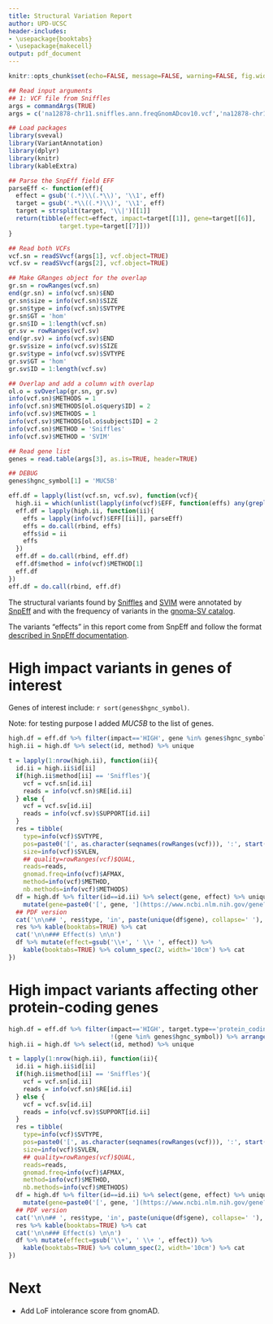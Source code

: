 ```yaml
---
title: Structural Variation Report
author: UPD-UCSC
header-includes:
- \usepackage{booktabs}
- \usepackage{makecell}
output: pdf_document
---
```


```r
knitr::opts_chunk$set(echo=FALSE, message=FALSE, warning=FALSE, fig.width=10)
```

```r
## Read input arguments
## 1: VCF file from Sniffles
args = commandArgs(TRUE)
args = c('na12878-chr11.sniffles.ann.freqGnomADcov10.vcf','na12878-chr11.svim.ann.freqGnomADcov10.vcf','gene_position_info.txt')

## Load packages
library(sveval)
library(VariantAnnotation)
library(dplyr)
library(knitr)
library(kableExtra)

## Parse the SnpEff field EFF
parseEff <- function(eff){
  effect = gsub('(.*)\\(.*\\)', '\\1', eff)
  target = gsub('.*\\((.*)\\)', '\\1', eff)
  target = strsplit(target, '\\|')[[1]]
  return(tibble(effect=effect, impact=target[[1]], gene=target[[6]],
              target.type=target[[7]]))
}

## Read both VCFs
vcf.sn = readSVvcf(args[1], vcf.object=TRUE)
vcf.sv = readSVvcf(args[2], vcf.object=TRUE)

## Make GRanges object for the overlap
gr.sn = rowRanges(vcf.sn)
end(gr.sn) = info(vcf.sn)$END
gr.sn$size = info(vcf.sn)$SIZE
gr.sn$type = info(vcf.sn)$SVTYPE
gr.sn$GT = 'hom'
gr.sn$ID = 1:length(vcf.sn)
gr.sv = rowRanges(vcf.sv)
end(gr.sv) = info(vcf.sv)$END
gr.sv$size = info(vcf.sv)$SIZE
gr.sv$type = info(vcf.sv)$SVTYPE
gr.sv$GT = 'hom'
gr.sv$ID = 1:length(vcf.sv)

## Overlap and add a column with overlap
ol.o = svOverlap(gr.sn, gr.sv)
info(vcf.sn)$METHODS = 1
info(vcf.sn)$METHODS[ol.o$query$ID] = 2
info(vcf.sv)$METHODS = 1
info(vcf.sv)$METHODS[ol.o$subject$ID] = 2
info(vcf.sn)$METHOD = 'Sniffles'
info(vcf.sv)$METHOD = 'SVIM'

## Read gene list
genes = read.table(args[3], as.is=TRUE, header=TRUE)

## DEBUG
genes$hgnc_symbol[1] = 'MUC5B'
```

```r
eff.df = lapply(list(vcf.sn, vcf.sv), function(vcf){
  high.ii = which(unlist(lapply(info(vcf)$EFF, function(effs) any(grepl('HIGH', effs)))))
  eff.df = lapply(high.ii, function(ii){
    effs = lapply(info(vcf)$EFF[[ii]], parseEff)
    effs = do.call(rbind, effs)
    effs$id = ii
    effs
  })
  eff.df = do.call(rbind, eff.df)
  eff.df$method = info(vcf)$METHOD[1]
  eff.df
})
eff.df = do.call(rbind, eff.df)
```

The structural variants found by [Sniffles](https://github.com/fritzsedlazeck/Sniffles) and [SVIM](https://github.com/eldariont/svim) were annotated by [SnpEff](http://snpeff.sourceforge.net/) and with the frequency of variants in the [gnoma-SV catalog](https://macarthurlab.org/2019/03/20/structural-variants-in-gnomad/).

The variants "effects" in this report come from SnpEff and follow the format [described in SnpEff documentation](http://snpeff.sourceforge.net/SnpEff_manual.html#eff).

# High impact variants in genes of interest

Genes of interest include: `r sort(genes$hgnc_symbol)`.

Note: for testing purpose I added *MUC5B* to the list of genes.

```r
high.df = eff.df %>% filter(impact=='HIGH', gene %in% genes$hgnc_symbol) %>% arrange(gene)
high.ii = high.df %>% select(id, method) %>% unique

t = lapply(1:nrow(high.ii), function(ii){
  id.ii = high.ii$id[ii]
  if(high.ii$method[ii] == 'Sniffles'){
    vcf = vcf.sn[id.ii]
    reads = info(vcf.sn)$RE[id.ii]
  } else {
    vcf = vcf.sv[id.ii]
    reads = info(vcf.sv)$SUPPORT[id.ii]
  }
  res = tibble(
    type=info(vcf)$SVTYPE,
    pos=paste0('[', as.character(seqnames(rowRanges(vcf))), ':', start(rowRanges(vcf)), '](https://genome.ucsc.edu/cgi-bin/hgTracks?db=hg38&position=', as.character(seqnames(rowRanges(vcf))), '%3A', start(rowRanges(vcf))-500, '-', start(rowRanges(vcf))+500, ')')
    size=info(vcf)$SVLEN,
    ## quality=rowRanges(vcf)$QUAL,
    reads=reads,
    gnomad.freq=info(vcf)$AFMAX,
    method=info(vcf)$METHOD,
    nb.methods=info(vcf)$METHODS)
  df = high.df %>% filter(id==id.ii) %>% select(gene, effect) %>% unique %>%
    mutate(gene=paste0('[', gene, '](https://www.ncbi.nlm.nih.gov/gene?term=(', gene, '%5BGene%20Name%5D)%20AND%20Human%5BOrganism%5D)'))
  ## PDF version
  cat('\n\n## ', res$type, 'in', paste(unique(df$gene), collapse=' '), '\n\n')
  res %>% kable(booktabs=TRUE) %>% cat
  cat('\n\n### Effect(s) \n\n')
  df %>% mutate(effect=gsub('\\+', ' \\+ ', effect)) %>%
    kable(booktabs=TRUE) %>% column_spec(2, width='10cm') %>% cat
})
```

# High impact variants affecting other protein-coding genes

```r
high.df = eff.df %>% filter(impact=='HIGH', target.type=='protein_coding',
                            !(gene %in% genes$hgnc_symbol)) %>% arrange(gene)
high.ii = high.df %>% select(id, method) %>% unique

t = lapply(1:nrow(high.ii), function(ii){
  id.ii = high.ii$id[ii]
  if(high.ii$method[ii] == 'Sniffles'){
    vcf = vcf.sn[id.ii]
    reads = info(vcf.sn)$RE[id.ii]
  } else {
    vcf = vcf.sv[id.ii]
    reads = info(vcf.sv)$SUPPORT[id.ii]
  }
  res = tibble(
    type=info(vcf)$SVTYPE,
    pos=paste0('[', as.character(seqnames(rowRanges(vcf))), ':', start(rowRanges(vcf)), '](https://genome.ucsc.edu/cgi-bin/hgTracks?db=hg38&position=', as.character(seqnames(rowRanges(vcf))), '%3A', start(rowRanges(vcf))-500, '-', start(rowRanges(vcf))+500, ')')
    size=info(vcf)$SVLEN,
    ## quality=rowRanges(vcf)$QUAL,
    reads=reads,
    gnomad.freq=info(vcf)$AFMAX,
    method=info(vcf)$METHOD,
    nb.methods=info(vcf)$METHODS)
  df = high.df %>% filter(id==id.ii) %>% select(gene, effect) %>% unique %>%
    mutate(gene=paste0('[', gene, '](https://www.ncbi.nlm.nih.gov/gene?term=(', gene, '%5BGene%20Name%5D)%20AND%20Human%5BOrganism%5D)'))
  ## PDF version
  cat('\n\n## ', res$type, 'in', paste(unique(df$gene), collapse=' '), '\n\n')
  res %>% kable(booktabs=TRUE) %>% cat
  cat('\n\n### Effect(s) \n\n')
  df %>% mutate(effect=gsub('\\+', ' \\+ ', effect)) %>%
    kable(booktabs=TRUE) %>% column_spec(2, width='10cm') %>% cat
})
```

# Next

- Add LoF intolerance score from gnomAD.
